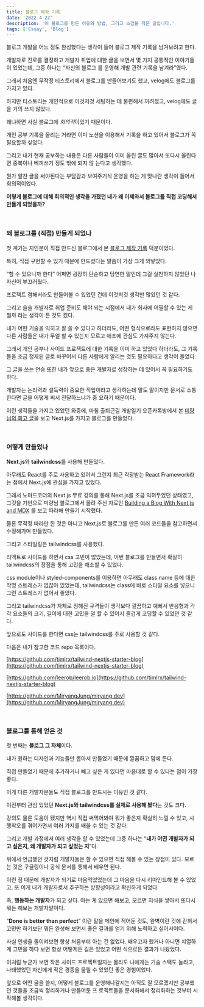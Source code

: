 ```yaml
---
title: 블로그 제작 기록
date: '2022-4-22'
description: '이 블로그를 만든 이유와 방법, 그리고 소감을 적은 글입니다.'
tags: ['Essay', 'Blog']
---
```


블로그 개발을 어느 정도 완성했다는 생각이 들어 블로그 제작 기록을 남겨보려고 한다.

개발자로 진로를 결정하고 개발자 취업에 대한 글을 보면서 몇 가지 공통적인 이야기들이 있었는데, 그중 하나는 “자신의 블로그
를 운영해 개발 관련 기록을 남겨라”였다.

그래서 처음엔 무작정 티스토리에서 블로그를 만들어보기도 했고, velog에도 블로그를 가지고 있다.

하지만 티스토리는 개인적으로 이것저것 세팅하는 데 불편해서 꺼려졌고, velog에도 글을 거의 쓰지 않았다.

왜냐하면 사실 블로그에 *회의적*이었기 때문이다.

개인 공부 기록을 올리는 거라면 이미 노션을 이용해서 기록을 하고 있어서 블로그가 꼭 필요할까 싶었다.

그리고 내가 현재 공부하는 내용은 다른 사람들이 이미 올린 글도 많아서 또다시 올린다면 중복이나 베껴쓰기 정도 밖에 되지 않
는다고 생각했다.

뭔가 알찬 글을 써야된다는 부담감과 보여주기식 운영을 하는 게 맞나란 생각이 들어서 회의적이었다.

**이렇게 블로그에 대해 회의적인 생각을 가졌던 내가 왜 이제와서 블로그를 직접 코딩해서 만들게 되었을까?**

<br />

### 왜 블로그를 (직접) 만들게 되었나

첫 계기는 지인분이 직접 만드신 블로그에서 본
[블로그 제작 기록](https://bugoverdose.github.io/essay/starting-a-dev-blog/) 덕분이었다.

특히, 직접 구현할 수 있기 때문에 만드셨다는 말씀이 가장 크게 와닿았다.

“할 수 있으니까 한다” 어쩌면 굉장히 단순하고 당연한 말인데 그걸 실천하지 않았던 나 자신이 부끄러웠다.

프로젝트 겸해서라도 만들어볼 수 있었던 건데 이것저것 생각만 많았던 것 같다.

그리고 슬슬 개발자로 취업 준비도 해야 되는 시점에서 내가 회사에 어필할 수 있는 게 뭘까 라는 생각이 든 것도 컸다.

내가 어떤 기술을 익히고 잘 쓸 수 있다고 하더라도, 어떤 형식으로라도 표현하지 않으면 다른 사람들은 내가 무얼 할 수 있는지
모르고 애초에 관심도 가져주지 않는다.

그래서 개인 공부나 사이드 프로젝트에 대한 기록을 이미 하고 있었다 하더라도, 그 기록들을 조금 정제된 글로 바꾸어서 다른
사람에게 알리는 것도 필요하다고 생각이 들었다.

그 글을 쓰는 연습 또한 내가 앞으로 좋은 개발자로 성장하는 데 있어서 꼭 필요하기도 하다.

개발자는 논리력과 설득력이 중요한 직업이라고 생각하는데 말도 말이지만 문서로 소통한다면 글을 어떻게 써서 전달하느냐가 중
요하기 때문이다.

이런 생각들을 가지고 있었던 와중에, 마침 출퇴근길 개발일기 오픈카톡방에서 본
[미량 님의 회고 글](https://miryang.dev/blog/2021-review)을 보고 Next.js를 가지고 블로그를 만들었다.

<br />

### 어떻게 만들었나

**Next.js**와 **tailwindcss**를 사용해 만들었다.

아무래도 React를 주로 사용하고 있어서 그런지 최근 각광받는 React Framework라는 점에서 Next.js에 관심을 가지고 있었다.

그래서 노마드코더의 Next.js 무료 강의를 통해 Next.js를 조금 익혀두었던 상태였고, 그것을 기반으로 미량님 블로그에서 올려
주신 자료인
[Building a Blog With Next.js and MDX](https://blog.jetbrains.com/webstorm/2021/10/building-a-blog-with-next-js-and-mdx/)
를 보고 따라해 만들기 시작했다.

물론 무작정 따라만 한 것은 아니고 Next.js로 블로그를 만든 여러 코드들을 참고하면서 수정해가며 만들었다.

그리고 스타일링은 tailwindcss를 사용했다.

리액트로 사이드를 하면서 css 고민이 많았는데, 이번 블로그를 만들면서 확실히 tailwindcss의 장점을 통해 고민을 해소할 수
있었다.

css module이나 styled-components를 이용하면 아무래도 class name 등에 대한 작명 스트레스가 없잖아 있었는데, tailwindcss는
class에 바로 스타일 요소를 넣으니 그런 스트레스가 없어서 좋았다.

그리고 tailwindcss가 자체로 정해진 규격들이 생각보다 깔끔하고 예뻐서 반응형과 각각 요소들의 크기, 길이에 대한 고민을 덜
할 수 있어서 즐겁게 코딩할 수 있었던 것 같다.

앞으로도 사이드를 한다면 css는 tailwindcss를 주로 사용할 것 같다.

다음은 내가 참고한 코드 repo 목록이다.

[https://github.com/timlrx/tailwind-nextjs-starter-blog](https://github.com/timlrx/tailwind-nextjs-starter-blog)

[https://github.com/leerob/leerob.io](https://github.com/timlrx/tailwind-nextjs-starter-blog)

[https://github.com/MiryangJung/miryang.dev](https://github.com/MiryangJung/miryang.dev)

<br />

### 블로그를 통해 얻은 것

첫 번째는 **블로그 그 자체**이다.

내가 원하는 디자인과 기능들만 뽑아서 만들었기 때문에 깔끔하고 맘에 든다.

직접 만들었기 때문에 추가하거나 빼고 싶은 게 있다면 마음대로 할 수 있다는 점이 가장 좋다.

이게 다른 개발자분들도 직접 블로그를 만드시는 이유인 것 같다.

이전부터 관심 있었던 **Next.js와 tailwindcss를 실제로 사용해 봤다**는 것도 크다.

강의도 물론 도움이 됐지만 역시 직접 써먹어봐야 뭐가 좋은지 확실히 느낄 수 있고, 시행착오를 겪어가면서 여러 가지를 배울
수 있는 것 같다.

그리고 개발 과정에서 여러 생각을 할 수 있었는데 그중 하나는 “**내가 어떤 개발자가 되고 싶은지, 왜 개발자가 되고 싶었는
지**”다.

위에서 언급했던 것처럼 개발자들은 할 수 있으면 직접 해볼 수 있는 장점이 있다. 모르는 것은 구글링이나 공식 문서를 통해서
배우면 된다.

이런 점 때문에 개발자가 되기로 마음먹었었는데 그 마음을 다시 리마인드해 볼 수 있었고, 또 이게 내가 개발자로서 추구하는
방향성이라고 확신하게 되었다.

즉, **행동하는 개발자**가 되고 싶다. 아는 게 있으면 해보고, 모르면 지식을 쌓아서 또다시 뭐든 해보는 개발자말이다.

“**Done is better than perfect**” 이란 말을 메인에 적어둔 것도, 완벽이란 것에 갇혀서 고민만 하기보단 뭐든 완성해 보면서
좋은 결과를 얻기 위해 노력하고 싶어서이다.

사실 인생을 돌이켜보면 항상 처음부터 아는 건 없었다. 배우고자 했거나 아니면 치열하게 고민을 하다 보면 항상 어떻게든 길은
있었고 어떤 식으로든 결과가 나왔었다.

이처럼 누군가 보면 작은 사이드 프로젝트일지는 몰라도 나에게는 기술 스택도 늘리고, 나태했었던 자신에게 작은 경종을 울릴
수 있었던 좋은 경험이었다.

앞으로 어떤 글을 쓸지, 어떻게 블로그를 운영해나갈지는 아직도 잘 모르겠지만 공부했던 것들을 조금씩 정리하거나 만들어둔 프
로젝트들을 문서화해서 정리화하는 것부터 시작해볼 생각이다.
